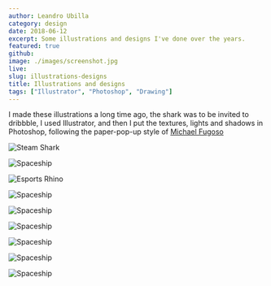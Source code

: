 ```yaml
---
author: Leandro Ubilla
category: design
date: 2018-06-12
excerpt: Some illustrations and designs I've done over the years.
featured: true
github:
image: ./images/screenshot.jpg
live:
slug: illustrations-designs
title: Illustrations and designs
tags: ["Illustrator", "Photoshop", "Drawing"]
---
```


<p>
    I made these illustrations a long time ago, the shark was to be invited to dribbble, 
    I used Illustrator, and then I put the textures, lights and shadows in Photoshop,
    following the paper-pop-up style of <a href="https://www.instagram.com/fugstrator/">Michael Fugoso</a>
</p>

<div className="mdx-img">

![Steam Shark](./images/steam-shark-bk1.png)

</div>

<div className="mdx-img">

![Spaceship](./images/spaceship-2.png)

</div>

<div className="mdx-img">

![Esports Rhino](./images/rhino-4.png)

</div>

<div className="mdx-img">

![Spaceship](./images/colorado-logo.png)

</div>

<div className="mdx-img">

![Spaceship](./images/h18-1.png)

</div>

<div className="mdx-img">

![Spaceship](./images/h18-2.png)

</div>

<div className="mdx-img">

![Spaceship](./images/fire-ant-simple2.png)

</div>

<div className="mdx-img">

![Spaceship](./images/ontario-birdwatching.png)

</div>

<div className="mdx-img">

![Spaceship](./images/logo.png)

</div>